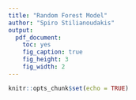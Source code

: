 ```yaml
---
title: "Random Forest Model"
author: "Spiro Stilianoudakis"
output:
  pdf_document:
    toc: yes
    fig_caption: true
    fig_height: 3
    fig_width: 2
---
```


```r
knitr::opts_chunk$set(echo = TRUE)
```

